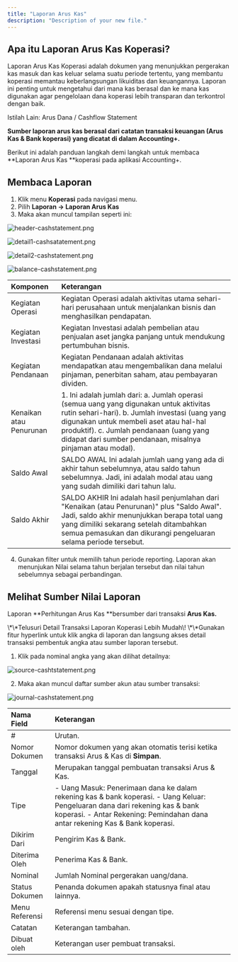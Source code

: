 ```yaml
---
title: "Laporan Arus Kas"
description: "Description of your new file."
---
```


## Apa itu Laporan Arus Kas Koperasi?

Laporan Arus Kas Koperasi adalah dokumen yang menunjukkan pergerakan kas masuk dan kas keluar selama suatu periode tertentu, yang membantu koperasi memantau keberlangsungan likuiditas dan keuangannya. Laporan ini penting untuk mengetahui dari mana kas berasal dan ke mana kas digunakan agar pengelolaan dana koperasi lebih transparan dan terkontrol dengan baik.

Istilah Lain: Arus Dana / Cashflow Statement

**Sumber laporan arus kas berasal dari catatan transaksi keuangan (Arus Kas & Bank koperasi) yang dicatat di dalam Accounting\+.**

Berikut ini adalah panduan langkah demi langkah untuk membaca \*\*Laporan Arus Kas \*\*koperasi pada aplikasi Accounting\+.

## Membaca Laporan

1. Klik menu **Koperasi** pada navigasi menu.
2. Pilih **Laporan → Laporan Arus Kas**
3. Maka akan muncul tampilan seperti ini:

![header-cashstatement.png](/images/header-cashstatement.png)

![detail1-cashsatatement.png](/images/detail1-cashsatatement.png)

![detail2-cashstatement.png](/images/detail2-cashstatement.png)

![balance-cashstatement.png](/images/balance-cashstatement.png)

| Komponen                | Keterangan                                                                                                                                                                                                                                                                                                |
| :---------------------- | :-------------------------------------------------------------------------------------------------------------------------------------------------------------------------------------------------------------------------------------------------------------------------------------------------------- |
| Kegiatan Operasi        | Kegiatan Operasi adalah aktivitas utama sehari-hari perusahaan untuk menjalankan bisnis dan menghasilkan pendapatan.                                                                                                                                                                                      |
| Kegiatan Investasi      | Kegiatan Investasi adalah pembelian atau penjualan aset jangka panjang untuk mendukung pertumbuhan bisnis.                                                                                                                                                                                                |
| Kegiatan Pendanaan      | Kegiatan Pendanaan adalah aktivitas mendapatkan atau mengembalikan dana melalui pinjaman, penerbitan saham, atau pembayaran dividen.                                                                                                                                                                      |
| Kenaikan atau Penurunan | 1. Ini adalah jumlah dari:     a. Jumlah operasi (semua uang yang digunakan untuk aktivitas rutin sehari-hari).     b. Jumlah investasi (uang yang digunakan untuk membeli aset atau hal-hal produktif).     c. Jumlah pendanaan (uang yang didapat dari sumber pendanaan, misalnya pinjaman atau modal). |
| Saldo Awal              | SALDO AWAL Ini adalah jumlah uang yang ada di akhir tahun sebelumnya, atau saldo tahun sebelumnya. Jadi, ini adalah modal atau uang yang sudah dimiliki dari tahun lalu.                                                                                                                                  |
| Saldo Akhir             | SALDO AKHIR Ini adalah hasil penjumlahan dari "Kenaikan (atau Penurunan)" plus "Saldo Awal". Jadi, saldo akhir menunjukkan berapa total uang yang dimiliki sekarang setelah ditambahkan semua pemasukan dan dikurangi pengeluaran selama periode tersebut.                                                |

4. Gunakan filter untuk memilih tahun periode reporting. Laporan akan menunjukan Nilai selama tahun berjalan tersebut dan nilai tahun sebelumnya sebagai perbandingan.

## Melihat Sumber Nilai Laporan

Laporan \*\*Perhitungan Arus Kas \*\*bersumber dari transaksi **Arus Kas.**

<Tip>
  \*\*Telusuri Detail Transaksi Laporan Koperasi Lebih Mudah\! \*\*Gunakan fitur hyperlink untuk klik angka di laporan dan langsung akses detail transaksi pembentuk angka atau sumber laporan tersebut.
</Tip>

1. Klik pada nominal angka yang akan dilihat detailnya:

![source-cashtstatement.png](/images/source-cashtstatement.png)

2. Maka akan muncul daftar sumber akun atau sumber transaksi:

![journal-cashstatement.png](/images/journal-cashstatement.png)

| Nama Field     | Keterangan                                                                                                                                                                                                    |
| :------------- | :------------------------------------------------------------------------------------------------------------------------------------------------------------------------------------------------------------ |
| #              | Urutan.                                                                                                                                                                                                       |
| Nomor Dokumen  | Nomor dokumen yang akan otomatis terisi ketika transaksi Arus & Kas di **Simpan**.                                                                                                                            |
| Tanggal        | Merupakan tanggal pembuatan transaksi Arus & Kas.                                                                                                                                                             |
| Tipe           | - Uang Masuk: Penerimaan dana ke dalam rekening kas & bank koperasi. - Uang Keluar: Pengeluaran dana dari rekening kas & bank koperasi. - Antar Rekening: Pemindahan dana antar rekening Kas & Bank koperasi. |
| Dikirim Dari   | Pengirim Kas & Bank.                                                                                                                                                                                          |
| Diterima Oleh  | Penerima Kas & Bank.                                                                                                                                                                                          |
| Nominal        | Jumlah Nominal pergerakan uang/dana.                                                                                                                                                                          |
| Status Dokumen | Penanda dokumen apakah statusnya final atau lainnya.                                                                                                                                                          |
| Menu Referensi | Referensi menu sesuai dengan tipe.                                                                                                                                                                            |
| Catatan        | Keterangan tambahan.                                                                                                                                                                                          |
| Dibuat oleh    | Keterangan user pembuat transaksi.                                                                                                                                                                            |